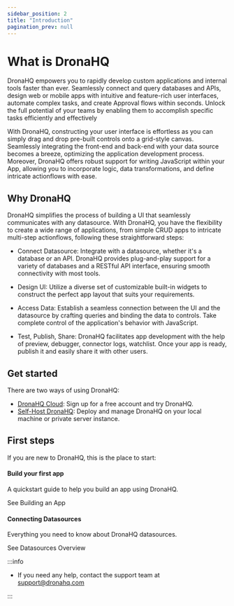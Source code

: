```yaml
---
sidebar_position: 2
title: "Introduction"
pagination_prev: null
---
```




# What is DronaHQ

DronaHQ empowers you to rapidly develop custom applications and internal tools faster than ever. Seamlessly connect and query databases and APIs, design web or mobile apps with intuitive and feature-rich user interfaces, automate complex tasks, and create Approval flows within seconds. Unlock the full potential of your teams by enabling them to accomplish specific tasks efficiently and effectively


With DronaHQ, constructing your user interface is effortless as you can simply drag and drop pre-built controls onto a grid-style canvas. Seamlessly integrating the front-end and back-end with your data source becomes a breeze, optimizing the application development process. Moreover, DronaHQ offers robust support for writing JavaScript within your App, allowing you to incorporate logic, data transformations, and define intricate actionflows with ease.

<figure>
  <VideoEmbed host='youtube' videoId='YczeGGrjMBc' />
</figure>

## Why DronaHQ

DronaHQ simplifies the process of building a UI that seamlessly communicates with any datasource. With DronaHQ, you have the flexibility to create a wide range of applications, from simple CRUD apps to intricate multi-step actionflows, following these straightforward steps:

- Connect Datasource: Integrate with a datasource, whether it's a database or an API. DronaHQ provides plug-and-play support for a variety of databases and a RESTful API interface, ensuring smooth connectivity with most tools.

- Design UI: Utilize a diverse set of customizable built-in widgets to construct the perfect app layout that suits your requirements.

- Access Data: Establish a seamless connection between the UI and the datasource by crafting queries and binding the data to controls. Take complete control of the application's behavior with JavaScript.

- Test, Publish, Share: DronaHQ facilitates app development with the help of preview, debugger, connector logs, watchlist. Once your app is ready, publish it and easily share it with other users.

## Get started

There are two ways of using DronaHQ:

- [DronaHQ Cloud](https://www.dronahq.com/): Sign up for a free account and try DronaHQ.
- [Self-Host DronaHQ](/self-hosted-deployment): Deploy and manage DronaHQ on your local machine or private server instance.

## First steps

If you are new to DronaHQ, this is the place to start:

<div className="gallery">
    <div className="card">
      <div className="card-header">
        <h4>Build your first app</h4>
      </div>
      <p>A quickstart guide to help you build an app using DronaHQ.</p>
      <VersionedLink to="/getting-started/start-building">
        See Building an App <ArrowRight className="arrow" />
      </VersionedLink>
    </div>
    <div className="card">
      <div className="card-header">
        <h4>Connecting Datasources</h4>
      </div>
      <p>Everything you need to know about DronaHQ datasources.</p>
      <VersionedLink to="/datasource-overview">
        See Datasources Overview <ArrowRight className="arrow" />
      </VersionedLink>
    </div>
  </div>

:::info

- If you need any help, contact the support team at [support@dronahq.com](mailto:support@dronahq.com)

:::
